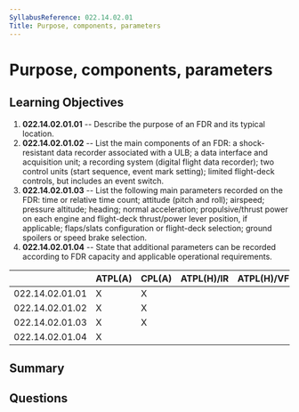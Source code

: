 ```yaml
---
SyllabusReference: 022.14.02.01
Title: Purpose, components, parameters
---
```


# Purpose, components, parameters

## Learning Objectives

1. **022.14.02.01.01** -- Describe the purpose of an FDR and its typical location.
2. **022.14.02.01.02** -- List the main components of an FDR: a shock-resistant
   data recorder associated with a ULB; a data interface and acquisition unit; a
   recording system (digital flight data recorder); two control units (start
   sequence, event mark setting); limited flight-deck controls, but includes an
   event switch.
3. **022.14.02.01.03** -- List the following main parameters recorded on the FDR:
   time or relative time count; attitude (pitch and roll); airspeed; pressure
   altitude; heading; normal acceleration; propulsive/thrust power on each
   engine and flight-deck thrust/power lever position, if applicable;
   flaps/slats configuration or flight-deck selection; ground spoilers or speed
   brake selection.
4. **022.14.02.01.04** -- State that additional parameters can be recorded
   according to FDR capacity and applicable operational requirements.

|                 | ATPL(A) | CPL(A) | ATPL(H)/IR | ATPL(H)/VFR | CPL(H) | IR  | CBIR(A) |
| --------------- | ------- | ------ | ---------- | ----------- | ------ | --- | ------- |
| 022.14.02.01.01 | X       | X      |            |             |        |     |         |
| 022.14.02.01.02 | X       | X      |            |             |        |     |         |
| 022.14.02.01.03 | X       | X      |            |             |        |     |         |
| 022.14.02.01.04 | X       |        |            |             |        |     |         |

## Summary

## Questions
